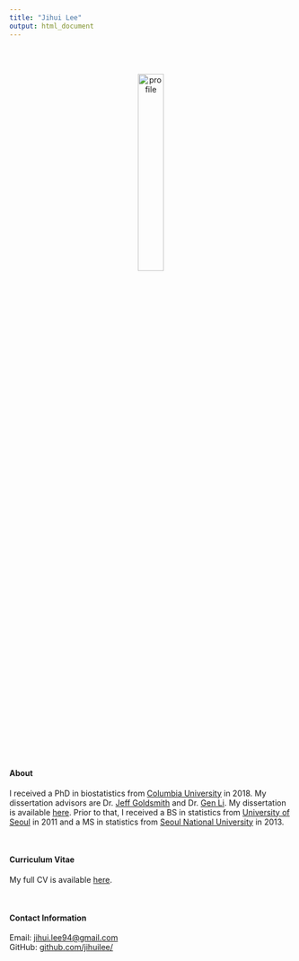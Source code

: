 ```yaml
---
title: "Jihui Lee"
output: html_document
---
```


<link rel="shortcut icon" href="image/favicon.ico" type="image/x-icon">
<link rel="icon" href="image/favicon.ico" type="image/x-icon">
<link rel="apple-touch-icon" href="image/icon.png">

<br><br>

<center><img src="image/profile.png" alt="profile" style="width:30%; border:0px solid"></center>

<br><br>

#### About

I received a PhD in biostatistics from [Columbia University](https://www.mailman.columbia.edu/become-student/departments/biostatistics) in 2018. My dissertation advisors are Dr. [Jeff Goldsmith](http://jeffgoldsmith.com) and Dr. [Gen Li](https://sites.google.com/view/ligen). My dissertation is available [here](https://doi.org/10.7916/D8N603XB). Prior to that, I received a BS in statistics from [University of Seoul](http://www.uos.ac.kr/en/) in 2011 and a MS in statistics from [Seoul National University](http://en.snu.ac.kr) in 2013. 

<br>

#### Curriculum Vitae
My full CV is available [here](download/[Jihui Lee] Resume.pdf).

<br>

#### Contact Information

Email: [jihui.lee94@gmail.com](mailto:jihui.lee94@gmail.com)  
GitHub: [github.com/jihuilee/](http://github.com/jihuilee/)

